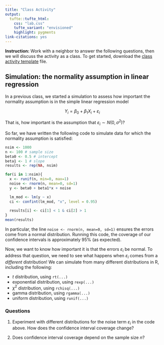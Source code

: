 ```yaml
---
title: "Class Activity"
output: 
  tufte::tufte_html:
    css: "lab.css"
    tufte_variant: "envisioned"
    highlight: pygments
link-citations: yes
---
```


**Instruction:** Work with a neighbor to answer the following questions, then we will discuss the activity as a class. To get started, download the [class activity template](https://sta279-f23.github.io/class_activities/ca_lecture_3_template.qmd) file.

## Simulation: the normality assumption in linear regression

In a previous class, we started a simulation to assess how important the normality assumption is in the simple linear regression model

$$Y_i = \beta_0 + \beta_1 X_i + \varepsilon_i$$

That is, how important is the assumption that $\varepsilon_i \sim N(0, \sigma^2)$? 

So far, we have written the following code to simulate data for which the normality assumption is satisfied:

```r
nsim <- 1000
n <- 100 # sample size
beta0 <- 0.5 # intercept
beta1 <- 1 # slope
results <- rep(NA, nsim)

for(i in 1:nsim){
  x <- runif(n, min=0, max=1)
  noise <- rnorm(n, mean=0, sd=1)
  y <- beta0 + beta1*x + noise

  lm_mod <- lm(y ~ x)
  ci <- confint(lm_mod, "x", level = 0.95)
  
  results[i] <- ci[1] < 1 & ci[2] > 1
}
mean(results)
```

In particular, the line `noise <- rnorm(n, mean=0, sd=1)` ensures the errors come from a normal distribution. Running this code, the coverage of our confidence intervals is approximately 95% (as expected).

Now, we want to know how important it is that the errors $\varepsilon_i$ be normal. To address that question, we need to see what happens when $\varepsilon_i$ comes from a *different* distribution! We can simulate from many different distributions in R, including the following:

* $t$ distribution, using `rt(...)`
* exponential distribution, using `rexp(...)`
* $\chi^2$ distribution, using `rchisq(...)`
* gamma distribution, using `rgamma(...)`
* uniform distribution, using `runif(...)`


### Questions

1. Experiment with different distributions for the noise term $\varepsilon_i$ in the code above. How does the confidence interval coverage change?

2. Does confidence interval coverage depend on the sample size $n$?




